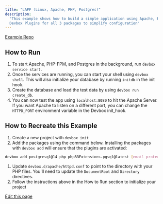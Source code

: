 ```yaml
---
title: "LAPP (Linux, Apache, PHP, Postgres)"
description:
  "This example shows how to build a simple application using Apache, PHP, and PostgreSQL. It uses
  Devbox Plugins for all 3 packages to simplify configuration"
---
```


[Example Repo](https://github.com/jetify-com/devbox/tree/main/examples/stacks/lapp-stack)

## How to Run[​](#how-to-run "Direct link to How to Run")

1. To start Apache, PHP-FPM, and Postgres in the background, run `devbox service start`.
2. Once the services are running, you can start your shell using `devbox shell`. This will also
   initialize your database by running `initdb` in the init hook.
3. Create the database and load the test data by using `devbox run create_db`.
4. You can now test the app using `localhost:8080` to hit the Apache Server. If you want Apache to
   listen on a different port, you can change the `HTTPD_PORT` environment variable in the Devbox
   init_hook.

## How to Recreate this Example[​](#how-to-recreate-this-example "Direct link to How to Recreate this Example")

1. Create a new project with `devbox init`
2. Add the packages using the command below. Installing the packages with `devbox add` will ensure
   that the plugins are activated:

```bash
devbox add postgresql@14 php php83Extensions.pgsql@latest [email protected]
```

1. Update `devbox.d/apache/httpd.conf` to point to the directory with your PHP files. You'll need to
   update the `DocumentRoot` and `Directory` directives.
2. Follow the instructions above in the How to Run section to initialize your project

[Edit this page](https://github.com/jetify-com/devbox/tree/main/docs/app/docs/devbox-examples/stacks/lapp.md)
